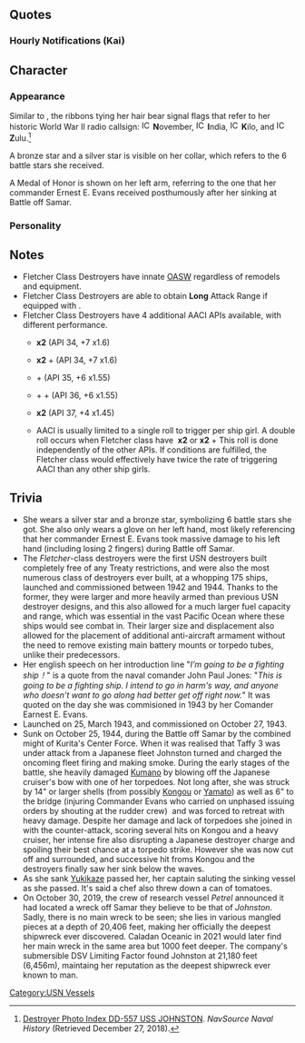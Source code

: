 {{Ship/Header}}
==Quotes==
{{Ship/Quotes
|Introduction = Hi! あたしがフレッチャー級、USS ジョンストンよ！<br>I’m going to be a fighting ship！ 文字通り弾が尽きるまで<br>守ってみせる！　今度もね！
|Introduction/En = Hi! I'm USS Johnston of the Fletcher-class! I'm going to be a fighting ship. That means I'll keep on fighting until I run out of shells! Once again... I'll protect all of you!
|Introduction/Note = 

|Introduction/Kai = Hi! フレッチャー級USSジョンストンよ！全ての弾が尽きるまで…今日も貴方を守ってあげる！…何よ、そうよ…あたしがそうしたいの！
|Introduction/Kai/En = Hi! I'm USS Johnston of the Fletcher-class! Today I'll protect you again, until I run out of shells! ...What, yeah... it's cause I want to do it!
|Introduction/Kai/Note =

|Library = Hi! あたしがフレッチャー級ジョンストンよ！太平洋狭しと駆け抜けたの！ソロモン、マーシャル、そしてレイテの戦いに参加したのよ。サマール沖ではSam達と一緒にタフィ３で巨大な艦隊と立ち向かったわ。フレッチャー級ジョンストン、覚えておいてね！
|Library/En = Hi! I'm Johnston of the Fletcher-class! I fought all over the Pacific! I fought in the Solomons, the Marshall Islands, and Leyte Gulf. Off of Samar, I fought as part of Taffy 3, including Sam and the others, against a massive fleet. I'm Johnston of the Fletcher-class, don't forget it!
|Library/Note = 

|Secretary 1 = Hi! あたし呼んだ？
|Secretary 1/En = Hi! Did you call me?
|Secretary 1/Note = 

|Secretary 2 = そうよ…忙しいの～見てわかるでしょう？
|Secretary 2/En = Yeah...I'm busy~ can't you tell?
|Secretary 2/Note = 

|Secretary 2/Kai = 貴方も色々大変そうね…あたしが助けてあげる。
|Secretary 2/Kai/En = You are pretty busy yourself... I'll help you out.
|Secretary 2/Kai/Note = 

|Secretary 3 = What's matter? 何？あたしの装備がそんなに珍しいの？まあ～少しくらいなら…こら！調子に乗るな！
|Secretary 3/En = What's the matter? What? Is my equipment that unusual? Well~ if it's for a bit...hey! Don't get carried away!
|Secretary 3/Note = 

|Idle = Hi Sam！暇してる？あたしも今暇してて…カードでもやる？何がいい？ポーカー？今日は何賭けよっか～あたし今日、負けない気がする！
|Idle/En = Hi Sam! You bored? I'm bored too...you want to play some cards? What game? Poker? What do you want to bet today~ cause I'm not going lose!
|Idle/Note = 

|Secretary Married = どうしたのアナタ…ちょっと顔色悪いじゃない？少し疲れたの…？Oh well...じゃあ…あたしの特別なおまじないあげよっか？皆には内緒よ…
|Secretary Married/En = What's wrong, dear...? You're not looking too well. Are you tired...? Oh well... then... do you want my special good luck charm? Don't tell anyone else...
|Secretary Married/Note = 

|Wedding = あ、Sam？知らないわ、その辺にいるんじゃない？ああ、あたし？What's up? これは？開けていいの？開けるわよ…え！？えええ！？えええ～！？
|Wedding/En = Ah, Sam? I dunno, she's probably lurking around? Oh, me? What's up? What's this? I can open it? Alright... Eh!? Ehh!? Ehhhh!?
|Wedding/Note = 

|Looking At Scores = Information? 仕方ないわね…はい。
|Looking At Scores/En = Information? No helping it... here.
|Looking At Scores/Note = 

|Joining A Fleet = Weigh anchor! USSジョンストン…出撃！
|Joining A Fleet/En = Weigh anchor! USS Johnston... sortieing!
|Joining A Fleet/Note = 

|Equipment 1 = ふ～ん…ま～いいっか！Many thanks!
|Equipment 1/En = Hmm... Well~ it's OK! Many thanks!
|Equipment 1/Note = 

|Equipment/Kai 1 =ふ～ん…ま～、いいんじゃない？
|Equipment/Kai 1/En =Hmm... Well~ it's alright.
|Equipment/Kai 1/Note =

|Equipment 2 = え？これありなの？ん～まあ～thanks!
|Equipment 2/En = What? Is this OK? Hmm~ well~ thanks!
|Equipment 2/Note = 

|Equipment 3 = Who cares~
|Equipment 3/En = Who cares~
|Equipment 3/Note = <3

|Supply = 砲弾はたっぷり積んでよね！I'll be counting on you!
|Supply/En = Make sure to supply me with loads of ammo! I'll be counting on you!
|Supply/Note = 

|Docking Minor = 痛…たた…やられちゃった…でも、こんなのあたしにはかすり傷だから…さっさと直して、また出るわ！
|Docking Minor/En = Ow...ouch...I got hit... Well, this is just a scratch to me... just patch me up, and I'll be on my way again!
|Docking Minor/Note = 

|Docking Major = やだもう！あ！覗くなよ！べ～！
|Docking Major/En = Oh no! Ah! Don't peek! Blegh!
|Docking Major/Note = 

|Docking Complete = 
|Docking Complete/En = 
|Docking Complete/Note = 

|Construction = New face? ふ～ん…
|Construction/En = New face? Hmm...
|Construction/Note = 

|Returning From Sortie = Hi! ただいま～ちょこっと疲れたわ！
|Returning From Sortie/En = Hi! I'm back~ I'm just a little tired!
|Returning From Sortie/Note = 

|Starting A Sortie = さあ～フレッチャー級の出番ね！USSジョンストン出るわ！
|Starting A Sortie/En = Alright~ It's the Fletcher-class's turn! USS Johnston, departing now!
|Starting A Sortie/Note = 

|Battle Start = 来たわ！Target in sight 皆、覚悟はいい？行くよ！
|Battle Start/En = They're here! Target in sight. Everyone ready? Let's do this!
|Battle Start/Note = 

|Attack = 突撃よ！Fire!
|Attack/En = Onward! Fire!
|Attack/Note = 

|Night Battle = Night battle? ふ…上等じゃない！
|Night Battle/En = Night battle? Heh... let's do this!
|Night Battle/Note = 

|Night Attack = More shells!
|Night Attack/En = More shells!
|Night Attack/Note = 

|MVP = え？あたしの奮戦がNumber one? ま…まあ～当然じゃない？そういうことなら…仕方ないわね。
|MVP/En = Eh? I was number one in battle? Well... Of course~ it's me. If that's the case... no choice then.
|MVP/Note = 

|Minor Damage 1 = いやああ～！や…やるじゃない…
|Minor Damage 1/En = Ahhh~! Not... not bad...
|Minor Damage 1/Note = 

|Minor Damage 2 = く…主砲が…まだよ！
|Minor Damage 2/En = Ugh... my cannons... I'm not done yet!
|Minor Damage 2/Note = 

|Major Damage = くああ～！まだ機関は無事？動ける？あたしはまだ…全然やれるんだから！
|Major Damage/En = Uwaaa~! Is the engine still fine? Can I move? I can still... keep on going!
|Major Damage/Note = 

|Sunk = また…沈むのか…雪風…何？え？聞こえないわ…
|Sunk/En = I'm...sinking again...Yukikaze...what? Huh? I can't hear you...
|Sunk/Note = 
}}
===Hourly Notifications (Kai)===
{{Ship/Hourly
|Form = Kai
|00JP = 仕方ない…今日はあたしがサポートしてあげるわ。Alright?
|00EN = Can't be helped... I'll support you today. Alright?
|00Note = 
|01JP = It is one. Coffeeでも入れる？そう、待ってて。
|01EN = It is one. You want some coffee? Alright, wait a sec.
|01Note = 
|02JP = It is two. ここでは、「丑三つ」って言うらしいわね…どういう意味？
|02EN = It is two. People here call it "ushimitsu." What does that mean?
|02Note = 
|03JP = It is three. さすがに眠いわね…貴方は大丈夫？ふ～ん…そう。
|03EN = It is three. I'm getting sleepy... are you alright? Oh...I see.
|03Note = 
|04JP = It's four. もうすぐ夜が明けるわね。う～ん！よし！頑張りましょう！
|04EN = It's four. The night's almost over. Mmmph! Alright! Let's do this!
|04Note = 
|05JP = It's five. 見て朝日！綺麗ね～一日が始まるわ。この時間…好き。貴方は？
|05EN = It's five. Check out that sunrise! It's beautiful~ the start of another day. I love this time of day. What about you?
|05Note = 
|06JP = It is six now. Good morning! さあ～始めましょう！
|06EN = It is six now. Good morning! Now~ let's start!
|06Note = 
|07JP = It is seven. まずは朝食ね。あたし流だけど、いいわよね？はい、卵はスクランブル。
|07EN = It is seven. First off, breakfast. I'll be making it my way - you don't mind, right? Yep, the eggs'll be scrambled.
|07Note = 
|08JP = It is eight. Hi Gamby! おはよう！今日も頑張りましょう！Sam？まだ今日は見てないわ。
|08EN = It is eight. Hi Gamby! Good morning! Let's keep doing our best today! Sam? I haven't seen her yet.
|08Note = 
|09JP = It is nine. さあ、今日は何から始める？まずは、演習かしら？重巡部隊だって相手になるわ。
|09EN = It is nine. What do you want to start off with today? Maybe exercises first? I'll even go up against heavy cruisers
|09Note = 
|10JP = It is ten. ここの重巡部隊も中々やるわね。いい汗かいたわ～喉乾いたわね。
|10EN = It is ten. The heavy cruisers here do pretty well too. That was a good workout~ I'm thirsty.
|10Note = 
|11JP = Eleven. んん～アイスティー美味しい！Thanks! って…え？金剛！？お…あ…ありがとう。
|11EN = Eleven. Mmm~ this iced tea is good! Thanks! Uh... eh? Kongou!? Th-Thank you.
|11Note = 
|12JP = It is noon. Lunch timeよ！あたしの手作りサンドでいい？はい、どうぞ！
|12EN = It is noon. It's lunch time! Would you like some sandwiches I made? Alright, here you go!
|12Note = 
|13JP = It is one. そう？美味しかったのなら、また作ってきてもいいけど？…次は何にしようかな？
|13EN = It is one. Were they good? If they were, I'll make more for you... What should I use next time?
|13Note = 
|14JP = It is tw... Oh! Sam! Hi! 元気？もちろん、あたしはバッチリよ。当たり前じゃない！
|14EN = It is tw... Oh! Sam! Hi! You doing well? I'm doing great, of course. Like always!
|14Note = 
|15JP = It is three. そうね…タフィ３ではSamもHoelも頑張ったわ。もちろん、あたしも全力で！
|15EN = It is three. Yeah... as part of Taffy 3, Sam and Hoel both fought well. Of course, I did my best too!
|15Note = 
|16JP = It is four. Hi 雪風！貴方、いつも元気そうね。その恰好…寒くないの？そう？
|16EN = It is four. Hi Yukikaze! You always seem so cheerful. Aren't you... cold, wearing that? No?
|16Note = 
|17JP = It is five. 貴方、あそこ見てよ！ほら…夕日が丁度海に落ちるわ…どこを見ても…綺麗ね！
|17EN = It is five. Hey, look over there! Look... the sun is about to set beneath the sea... Everywhere you look... it's beautiful.
|17Note = 
|18JP = It is six. さて、夕食は明日の戦いに備えて、ステーキでいい？貴方、焼き方は何が好き？ん？
|18EN = It is six. Well then, should we have steak tonight, so we're ready for battle tomorrow? How do you like your steak done? Hm?
|18Note = 
|19JP = It is seven. はい！ジョンストン特性ステーキを召し上がれ！…お肉、ちゃんと焼けてる？
|19EN = It is seven. Here! Johnston's special steak! ...is the meat cooked all the way?
|19Note = 
|20JP = It is eigh...あ、Sam、どこ行くの？South squadron? え？文句に？ま、待ちなさい！
|20EN = It is eigh... ah, Sam, where are you going? South squadron? Eh? To complain? Wait, wait up!
|20Note = 
|21JP = It is nine. ああ～言わんこっちゃない！なんか誘われてるし…あ！ごめん！その子は…え？
|21EN = It is nine. Ahh~ I knew this would happen! It's like she's lured by...ah! Sorry! She's...huh?
|21Note = 
|22JP = It is ten. ハ、ハア～　何とか逃げてきたわ。日本のdestroyerは、夜はaggressiveね。疲れた～
|22EN = It is ten. Hahh, we got away, somehow. The Japanese destroyers get aggressive at night. I'm beat~
|22Note = 
|23JP = It is eleven. 貴方も今日は、お疲れだったわね。ゆっくり休んで。あ、Good night! 明日、また！
|23EN = It is eleven. You did well today too. Sleep well. Ah, Good night! See you tomorrow!
|23Note = 
}}<!--
===Seasonal Quotes===
{{Ship/SeasonalQuotes}}
-->

==Character==
===Appearance===
Similar to {{ShipLink|Samuel B. Roberts}}, the ribbons tying her hair bear signal flags that refer to her historic World War II radio callsign: [[File:ICS_November.png|16px|link=]] '''N'''ovember, [[File:ICS India.png|16px|link=]] '''I'''ndia, [[File:ICS Kilo.png|16px|link=]] '''K'''ilo, and [[File:ICS_Zulu.png|16px|link=]] '''Z'''ulu.<ref>[http://www.navsource.org/archives/05/557.htm Destroyer Photo Index DD-557 USS JOHNSTON]. ''NavSource Naval History'' (Retrieved December 27, 2018).</ref>

A bronze star and a silver star is visible on her collar, which refers to the 6 battle stars she received.

A Medal of Honor is shown on her left arm, referring to the one that her commander Ernest E. Evans received posthumously after her sinking at Battle off Samar.

===Personality===
==Notes==

*Fletcher Class Destroyers have innate [[Partials/Opening ASW|OASW]] regardless of remodels and equipment.
*Fletcher Class Destroyers are able to obtain '''Long''' {{Range}} Attack Range if equipped with {{EquipmentLink|SG Radar (Initial Model)}}.
*Fletcher Class Destroyers have 4 additional AACI APIs available, with different performance.
**{{EquipmentLink|5inch Single Gun Mount Mk.30 Kai + GFCS Mk.37}} '''x2''' (API 34, +7 x1.6)
**{{EquipmentLink|5inch Single Gun Mount Mk.30 Kai + GFCS Mk.37}} '''x2''' + {{EquipmentLink|GFCS Mk.37}} (API 34, +7 x1.6)
**{{EquipmentLink|5inch Single Gun Mount Mk.30 Kai + GFCS Mk.37}} + {{EquipmentLink|5inch Single Gun Mount Mk.30 Kai}} (API 35, +6 x1.55)
**{{EquipmentLink|5inch Single Gun Mount Mk.30 Kai}} + {{EquipmentLink|5inch Single Gun Mount Mk.30 Kai}} + {{EquipmentLink|GFCS Mk.37}} (API 36, +6 x1.55)
**{{EquipmentLink|5inch Single Gun Mount Mk.30 Kai}} '''x2''' (API 37, +4 x1.45)
**AACI is usually limited to a single roll to trigger per ship girl.  A double roll occurs when Fletcher class have {{EquipmentLink|5inch Single Gun Mount Mk.30 Kai + GFCS Mk.37}} '''x2''' or {{EquipmentLink|5inch Single Gun Mount Mk.30 Kai + GFCS Mk.37}} '''x2''' + {{EquipmentLink|GFCS Mk.37}}  This roll is done independently of the other APIs.  If conditions are fulfilled, the Fletcher class would effectively have twice the rate of triggering AACI than any other ship girls.

==Trivia==
* She wears a silver star and a bronze star, symbolizing 6 battle stars she got. She also only wears a glove on her left hand, most likely referencing that her commander Ernest E. Evans took massive damage to his left hand (including losing 2 fingers) during Battle off Samar.
* The ''Fletcher''-class destroyers were the first USN destroyers built completely free of any Treaty restrictions, and were also the most numerous class of destroyers ever built, at a whopping 175 ships, launched and commissioned between 1942 and 1944. Thanks to the former, they were larger and more heavily armed than previous USN destroyer designs, and this also allowed for a much larger fuel capacity and range, which was essential in the vast Pacific Ocean where these ships would see combat in. Their larger size and displacement also allowed for the placement of additional anti-aircraft armament without the need to remove existing main battery mounts or torpedo tubes, unlike their predecessors.
* Her english speech on her introduction line "''I’m going to be a fighting ship！''" is a quote from the naval comander John Paul Jones: "''This is going to be a fighting ship. I intend to go in harm's way, and anyone who doesn't want to go along had better get off right now.''" It was quoted on the day she was commisioned in 1943 by her Comander Earnest E. Evans. 
* Launched on 25, March 1943, and commissioned on October 27, 1943.
* Sunk on October 25, 1944, during the Battle off Samar by the combined might of Kurita's Center Force. When it was realised that Taffy 3 was under attack from a Japanese fleet Johnston turned and charged the oncoming fleet firing and making smoke. During the early stages of the battle, she heavily damaged [[Kumano]] by blowing off the Japanese cruiser's bow with one of her torpedoes. Not long after, she was struck by 14" or larger shells (from possibly [[Kongou]] or [[Yamato]]) as well as 6" to the bridge (injuring Commander Evans who carried on unphased issuing orders by shouting at the rudder crew)  and was forced to retreat with heavy damage. Despite her damage and lack of torpedoes she joined in with the counter-attack, scoring several hits on Kongou and a heavy cruiser, her intense fire also disrupting a Japanese destroyer charge and spoiling their best chance at a torpedo strike. However she was now cut off and surrounded, and successive hit froms Kongou and the destroyers finally saw her sink below the waves.
* As she sank [[Yukikaze]] passed her, her captain saluting the sinking vessel as she passed. It's said a chef also threw down a can of tomatoes.
* On October 30, 2019, the crew of research vessel ''Petrel'' announced it had located a wreck off Samar they believe to be that of ''Johnston''. Sadly, there is no main wreck to be seen; she lies in various mangled pieces at a depth of 20,406 feet, making her officially the deepest shipwreck ever discovered. Caladan Oceanic in 2021 would later find her main wreck in the same area but 1000 feet deeper. The company's submersible DSV Limiting Factor found Johnston at 21,180 feet (6,456m), maintaing her reputation as the deepest shipwreck ever known to man.

{{Ship/Footer}}
[[Category:USN Vessels]]